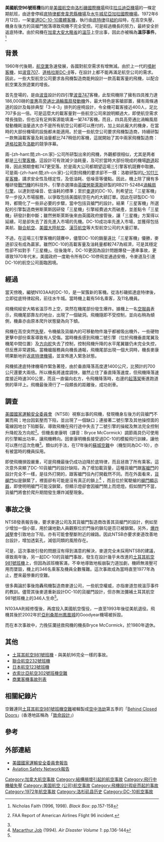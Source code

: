 {{Infobox Airliner accident|name=美國航空96號班機事故(溫莎事件)|
|Crash image   = Aaflight96dc10.png|360px
|Image caption = 電腦模擬美國航空96號班機出事圖
|Date          = 1972年6月12日|
|Type          = 貨艙門設計不良
|Site          = {{CAN}}[[溫莎_(安大略省)|溫莎 (安大略省)]]
|Origin        = {{USA}}[[洛杉磯國際機場|洛杉磯國際機場]]
|Destination   = {{USA}}[[拉瓜迪亞機場|拉瓜迪亞機場]]
|Stopover      = {{USA}}[[水牛城尼亞加拉國際機場|水牛城尼亞加拉國際機場]]
|Last stopover = {{USA}}[[底特律都會韋恩縣機場|底特律都會韋恩縣機場]]
|Fatalities    = 0
|Injuries      = 11人 (2位機組人員和9位乘客)
|Aircraft Type = [[麥道DC-10|麥道DC-10-10]]
|Operator      = [[美國航空|美國航空]]
|Tail Number   = N103AA
|Passengers    = 56
|Crew          = 11
|Survivors     = 67 (全員生還)
}}

'''美國航空96號班機'''指的是[[美國航空|美國航空]]由[[洛杉磯國際機場|洛杉磯國際機場]]飛往[[拉瓜迪亞機場|拉瓜迪亞機場]]的一條定期航班，由途會停經[[底特律都會韋恩縣機場|底特律都會韋恩縣機場]]及[[水牛城尼亞加拉國際機場|水牛城尼亞加拉國際機場]]。1972年6月12日，一架[[麥道|麥道]][[麥道DC-10|DC-10-10]][[廣體客機|廣體客機]]，執行由[[底特律|底特律]]往[[紐約|紐約]]段時，在高空失壓，機身左後方的貨艙門脫落導致飛機不完全受控。可是經過機長的努力，最終安全折返底特律。由於飛機在[[加拿大|加拿大]][[安大略省|安大略省]]的[[溫莎_(安大略省)|溫莎]]上空出事，因此亦被稱為'''溫莎事件'''。<ref name="Black Box">Nicholas Faith (1996, 1998). ''Black Box'': pp.157-158</ref>

==背景==
1960年代後期，[[航空業|航空業]]急速發展，各國對航空需求有增無減。由於上一代的[[噴射客機|噴射客機]]，如[[波音707|波音707]]、[[道格拉斯DC-8|道格拉斯DC-8]]等，在設計上都不能再滿足航空公司的需求。因此，一些大型航空公司要求各飛機製造商能夠設計一款高載客量的飛機，以配合航空業及旅遊業的增長。

首先登場的，是由[[波音|波音]]設計的四引擎[[波音747|波音747]]客機，此型飛機除了擁有四具推力達186,000磅的[[普惠|普惠]]高[[旁通比|旁通比]][[渦輪風扇發動機|渦輪風扇發動機]]外，最大特色是客艙部置，擁有兩條通道的設計及每排典型「3-4-3」排列的座椅設計，令全機可載客接近400人，足比707多出一倍。可是這麼大的載客量對一些航空公司來說明顯過大，即使航空需求增長強勁，但也沒有足夠客源能填滿一架747客機。而且，四具高旁通比渦輪風扇發動機耗油量過大亦不是所有航空公司都可以應付的，加上如此龐大的機身，在當時的大部份機場的設施都未能適用。於是一些航空公司要求飛機製造商，持續研製一款無論載客量及耗油量都比747稍低的客機，這就開始了其中兩家飛機製造商：[[道格拉斯公司|道格拉斯]]及[[洛歇|洛歇]]的競爭序幕。

兩-{zh-hant:間;zh-cn:家}-公司所研製出來的飛機，外觀都很相似，尤其是两者都是[[三引擎噴射機|三引擎客機]]。這設計可有效減少油耗量，及可於當時大部份現成的機場[[跑道|跑道]]起降，因此預期會較747更受落。於是兩大公司都期望這場三引擎客机競賽中取勝。可是兩-{zh-hant:間;zh-cn:家}-公司對飛機的要求卻不一樣：洛歇研製的[[L-1011三星客機|L-1011三星客機]]，講求安全性及穩定性，及低油耗、低噪音等優點。因此，機上除了擁有多種研發[[戰鬥機|戰鬥機]]的科技外，引擎亦選擇由[[英國|英國]][[勞斯萊斯|勞斯萊斯]]研製的RB211-524B4[[渦輪扇引擎|渦輪扇引擎]]，以達到低噪音、低油耗的標準；至於[[麥道|麥道]]的DC-10，則希望比「三星客機」早一步投入市場服務，以爭取包括美國航空在內的大額訂單。因此在研製DC-10時，都簡化了一些非必要的步驟，當中包括貨艙門的設計。結果「三星客機」所選配的引擎製造商勞斯萊斯因研發「三星機」引擎經費過大而破產，並差點令「三星機」研發計劃中斷；雖然勞斯萊斯後來由英國政府接管後，讓「三星機」方案得以延續，可是卻失去了首先進入市場的先機。DC-10成功率先進入市場，並獲得包括美航、[[聯合航空|聯合航空]]、[[美國大陸航空|美國大陸航空]]、[[漢莎航空|漢莎航空]]等大型航空公司的大量訂單。

不過，在這場三引擎客機的競賽中，儘管DC-10的銷量遠比「三星客機」優勝，麥道卻沒有成為贏家。雖然DC-10的高載客量及油耗量都較747為經濟，可是其穩定性卻不如對手「三星機」。往後幾年，DC-10更因為設計問題爆發一連串事故，更導致1970年代末，美國政府一度勒令所有DC-10停飛並通過安檢，令麥道及引進DC-10的航空公司面臨困境。

==經過==
當天傍晚，編號N103AA的DC-10，是一架簇新的客機。從洛杉磯抵達底特律後，立即從底特律起飛，前往水牛城。當時機上載有56名乘客，及11名機員。

飛機飛經安大略省溫莎市上空，突然在機尾部份發生爆炸。據機上一名[[空服員|空服員]]表示，飛機尾部靠左的地台，出現了一個破洞。飛機隨即不受控制，並向右稍為傾側，機鼻亦由原本爬升狀態變為向下傾。

飛機在高空突然[[失壓|失壓]]，令機艙及貨艙內的可移動物件幾乎都被吸出機外，一些硬物更擊中部份乘客導致有人受傷。當時機長感到飛機二號引擎（位於飛機垂直尾翼及機尾中間位置）及[[方向舵|方向舵]]失去了控制，控制飛機升降的水平尾翼雖仍未完全失控，但反應非常遲鈍。當機艙服務員向機長通報，飛機尾部出現一個大洞時，機長麥康明果斷地折返[[底特律都會韋恩縣機場|底特律機場]]，並宣佈進入緊急狀態。

飛機抵達底特律機場作緊急著陸，由於垂直降落高度達1400公尺，比預計的700公尺還要大兩倍。所以機長將速度調快，雖然止住了垂直降落速度，但飛機降落速度接近時速300公里，而且一直偏向右方，令飛機降落時，右邊的[[起落架|起落架]]衝進跑道側的草坪上。飛機最後滑行了一段頗長的距離後，成功剎車。

==調查==
[[美國國家運輸安全委員會|美國國家運輸安全委員會]]（NTSB）視察出事的飛機，發現機身左後方的貨艙門不翼而飛；地台因氣壓而下陷，並出現了一個缺口；連接著二號引擎及其他操控面的電線因地台下陷斷裂，導致飛機在飛行途中失去了二號引擎的操縱及無法完全控制升降舵及方向舵<ref name="FAA">{{cite web |url=http://amelia.db.erau.edu/reports/ntsb/aar/AAR73-02.pdf |title=存档副本 |accessdate=2008-06-07 |deadurl=yes |archiveurl=https://web.archive.org/web/20081030015239/http://amelia.db.erau.edu/reports/ntsb/aar/AAR73-02.pdf |archivedate=2008-10-30 }} FAA Report of American Airlines Flight 96 incident.</ref>。但機長麥康明（譯音：Bryce McCormick）調節兩具仍可使用的引擎輸出功率，讓飛機轉向。因麥康明機長接受過DC-10的模擬飛行訓練，讓他可以應付這次危機<ref name="Black Box"/>。類似的手法，在17年後的[[蘇城空難|蘇城空難]]中（機型同為DC-10），亦有被當時的機員採用。

即使飛機損毀嚴重，可是飛機最後仍成功迫降於底特律，而且拯救了所有乘客。這次意外突顯了DC-10貨艙門的設計缺陷，為了增加載貨量，這種貨艙門跟[[客艙門|客艙門]]的設計完全不一樣，是往外打開的，跟客艙門往內打開截然不同。而在外面看來，[[貨艙門|貨艙門]]似是鎖緊了，裡面卻有可能是沒有真正的鎖上<ref name="Air Disaster">[[Macarthur_Job|Macarthur Job]] (1994). ''Air Disaster Volume 1'': pp.136-144</ref> ，而且位於駕駛艙的[[艙門顯示器|艙門顯示器]]，即使明明艙門可能沒鎖緊，但顯示燈卻會因艙門關上而熄燈。假如關門不當，貨艙門將會於爬升期間發生爆炸減壓現象。

==事故之後==
NTSB發表報告後，要求麥道公司及其貨艙門製造商改善其貨艙門的設計，例如至少增加一個小窗，用於讓地勤人員觀察位於門後的鎖勾是否已被鎖緊。另外，[[爆炸減壓|爆炸減壓]]會引致地台下陷，亦有可能會壓斷附近的線路。因此NTSB亦要求麥道改善地台設計，增加透氣孔，減低同類的風險存在。

可是，這次事故引發的問題沒有得到滿意的解決，麥道完全未採用NTSB的建議，導致兩年後，另一起DC-10的貨艙門事故，發生在設計幾乎未改進的[[土耳其航空981號班機|土耳其航空981號班機]]上，但因為該班機客滿，不幸地導致地板崩裂力道加劇，機師無液壓可用而墜毀，機上的346名乘客及機員全數罹難。這次事故成為當時直至1977年為止，歷來最慘重的空難。

很多輿論於事後炮轟飛機製造商麥道公司，一些航空權威，亦指麥道忽視溫莎事件的教訓。儘管其後麥道重新設計DC-10的貨艙門設計，但亦無法彌補土耳其航空981號班機上的346人生命<ref name="Air Disaster"/>。

N103AA則經修復後，再度投入美國航空復役，一直至1993年後從美航退役。飛機其後於2002年於[[亞利桑那州|亞利桑那州]][[鳳凰城|鳳凰城]]的Goodyear機場被拆毀。

而在本次事故中，力挽狂瀾拯救飛機的機長Bryce McCormick，於1980年退休。

==其他==
*[[土耳其航空981號班機|土耳其航空981號班機]] - 與美航96完全一樣的事故。
*[[聯合航空232號班機|聯合航空232號班機]]
*[[日本航空123號班機|日本航空123號班機]] 
*[[衣索比亞航空302號班機空難|衣索比亞航空302號班機空難]] 
*[[商業客機事故列表|商業客機事故列表]]

==相關紀錄片==
空難連同[[土耳其航空981號班機空難|土耳其航空981號班機空難]]被輯製成[[空中浩劫|空中浩劫]]第五季的「[[Behind_Closed_Doors|Behind Closed Doors]]」(香港地區稱為「[[致命設計|致命設計]]」)

==參考==
{{reflist}}

==外部連結==
*[https://web.archive.org/web/20081030015239/http://amelia.db.erau.edu/reports/ntsb/aar/AAR73-02.pdf 美國國家運輸安全委員會報告]
*[http://aviation-safety.net/database/record.php?id=19720612-0 Aviation Safety Network報告]

{{1972年航空事故}}
{{Mayday NavBox}}

[[Category:加拿大航空事故|Category:加拿大航空事故]]
[[Category:結構損壞引起的航空事故|Category:結構損壞引起的航空事故]]
[[Category:飛行中機艙失壓|Category:飛行中機艙失壓]]
[[Category:美国航空_(公司)航空事故|Category:美国航空 (公司)航空事故]]
[[Category:飛機設計瑕疵而起的事故|Category:飛機設計瑕疵而起的事故]]
[[Category:1972年航空事故|Category:1972年航空事故]]
[[Category:洛杉矶县历史|Category:洛杉矶县历史]]
[[Category:DC-10航空事故|Category:DC-10航空事故]]
<!--Aircraft did not crash: [[Category:Airliner_crashes_caused_by_design_or_manufacturing_errors|Category:Airliner crashes caused by design or manufacturing errors]]-->